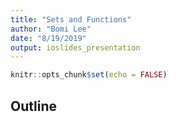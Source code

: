 ```yaml
---
title: "Sets and Functions"
author: "Bomi Lee"
date: "8/19/2019"
output: ioslides_presentation
---
```


```r
knitr::opts_chunk$set(echo = FALSE)

```

## Outline
